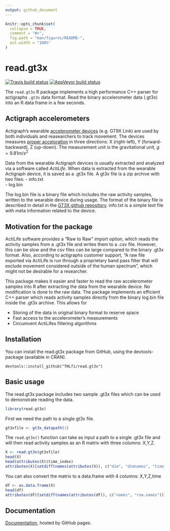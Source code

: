 ```yaml
---
output: github_document
---
```


<!-- README.md is generated from README.Rmd. Please edit that file -->

```r
knitr::opts_chunk$set(
  collapse = TRUE,
  comment = "#>",
  fig.path = "man/figures/README-",
  out.width = "100%"
)
```
# read.gt3x

<!-- badges: start -->
[![Travis build status](https://travis-ci.com/muschellij2/read.gt3x.svg?branch=master)](https://travis-ci.com/muschellij2/read.gt3x)
[![AppVeyor build status](https://ci.appveyor.com/api/projects/status/github/muschellij2/read-gt3x?branch=master&svg=true)](https://ci.appveyor.com/project/muschellij2/read-gt3x)
<!-- badges: end -->

The `read.gt3x` R package implements a high performance C++ parser for actigraphs `.gt3x` data format. Read the binary accelerometer data (.gt3x) into an R data frame in a few seconds.


## Actigraph accelerometers

Actigraph's wearable [accelerometer devices](https://en.wikipedia.org/wiki/Accelerometer) (e.g. GT9X Link) are used by both individuals and reasearchers to track movement. The devices measures [proper acceloration](https://en.wikipedia.org/wiki/Proper_acceleration) in three directions:  X (right-left), Y (forward-backward), Z (up-down). The measurement unit is the gravitational unit, $g = 9.81 m / s^2$

Data from the wearable Actigraph devices is usually extracted and analyzed via a software called *ActiLife*.  When data is extracted from the wearable Actigraph device, it is saved as a .gt3x file. A gt3x file is a zip archive with two files: 
- info.txt  
- log.bin  

The log.bin file is a binary file which includes the raw activity samples, written to the wearable device during usage. The format of the binary file is described in detail in the [GT3X github repository](https://github.com/actigraph/GT3X-File-Format). info.txt is a simple text file with meta information related to the device.


## Motivation for the package

ActiLife software provides a "Raw to Raw" import option, which reads the activity samples from a .gt3x file and writes them to a .csv file. However, this can be slow and the csv files can be large compared to the binary .gt3x format. Also, according to actigraphs customer support, "A raw file exported via ActiLife is run through a proprietary band pass filter that will exclude movement considered outside of the human spectrum", which might not be desirable for a researcher. 

This package makes it easier and faster to read the raw accelerometer samples into R after extracting the data from the wearable device. No modification is done to the raw data. The package implements an efficient C++ parser which reads activity samples directly from the binary log.bin file inside the .gt3x archive. This allows for

- Storing of the data in original binary format to reserve space  
- Fast access to the accelerometer's measurements  
- Circumvent ActiLifes filtering algorithms  

## Installation

You can install the read.gt3x package from GitHub, using the devtools-package (available in CRAN).

```
devtools::install_github("THLfi/read.gt3x")
```


## Basic usage

The read.gt3x package includes two sample .gt3x files which can be used to demonstrate reading the data. 

```r
library(read.gt3x)
```

First we need the path to a single gt3x file.


```r
gt3xfile <- gt3x_datapath(1)
```

The `read.gt3x()` function can take as input a path to a single .gt3x file and will then read activity samples as an R matrix with three columns: X,Y,Z.

```r
X <- read.gt3x(gt3xfile)
head(X)
head(attributes(X)$time_index)
attributes(X)[setdiff(names(attributes(X)), c("dim", "dimnames", "time_index"))]
```

You can also convert the matrix to a data.frame with 4 columns: X,Y,Z,time

```r
df <- as.data.frame(X)
head(df)
attributes(df)[setdiff(names(attributes(df)), c("names", "row.names"))]
```

## Documentation

[Documentation](https://thlfi.github.io/read.gt3x/), hosted by GitHub pages.


